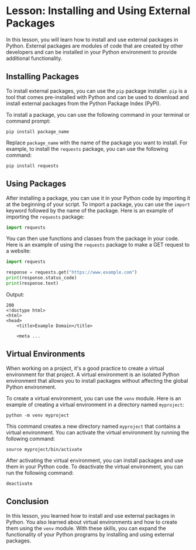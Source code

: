 # Lesson: Installing and Using External Packages

In this lesson, you will learn how to install and use external packages in Python. External packages are modules of code that are created by other developers and can be installed in your Python environment to provide additional functionality.

## Installing Packages

To install external packages, you can use the `pip` package installer. `pip` is a tool that comes pre-installed with Python and can be used to download and install external packages from the Python Package Index (PyPI).

To install a package, you can use the following command in your terminal or command prompt:

```
pip install package_name
```

Replace `package_name` with the name of the package you want to install. For example, to install the `requests` package, you can use the following command:

```
pip install requests
```

## Using Packages

After installing a package, you can use it in your Python code by importing it at the beginning of your script. To import a package, you can use the `import` keyword followed by the name of the package. Here is an example of importing the `requests` package:

```python
import requests
```

You can then use functions and classes from the package in your code. Here is an example of using the `requests` package to make a GET request to a website:

```python
import requests

response = requests.get("https://www.example.com")
print(response.status_code)
print(response.text)
```

Output:
```
200
<!doctype html>
<html>
<head>
    <title>Example Domain</title>

    <meta ...
```

## Virtual Environments

When working on a project, it's a good practice to create a virtual environment for that project. A virtual environment is an isolated Python environment that allows you to install packages without affecting the global Python environment.

To create a virtual environment, you can use the `venv` module. Here is an example of creating a virtual environment in a directory named `myproject`:

```
python -m venv myproject
```

This command creates a new directory named `myproject` that contains a virtual environment. You can activate the virtual environment by running the following command:

```
source myproject/bin/activate
```

After activating the virtual environment, you can install packages and use them in your Python code. To deactivate the virtual environment, you can run the following command:

```
deactivate
```

## Conclusion

In this lesson, you learned how to install and use external packages in Python. You also learned about virtual environments and how to create them using the `venv` module. With these skills, you can expand the functionality of your Python programs by installing and using external packages.
